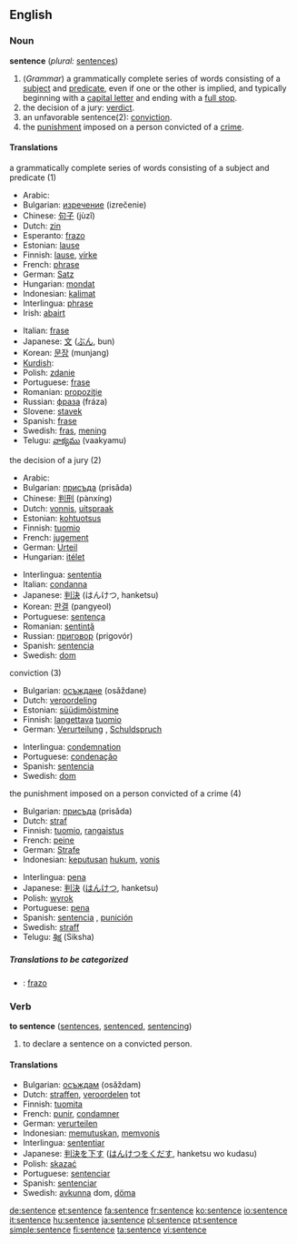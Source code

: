 ==English==

===Noun===
'''sentence'''  (''plural:'' [[sentences]])
#(''Grammar'') a grammatically complete series of words consisting of a [[subject]] and [[predicate]], even if one or the other is implied, and typically beginning with a [[capital letter]] and ending with a [[full stop]].
#the decision of a jury: [[verdict]].
#an unfavorable sentence(2): [[conviction]].
#the [[punishment]] imposed on a person convicted of a [[crime]].

====Translations====
;a grammatically complete series of words consisting of a subject and predicate (1)
{{top}}
*Arabic: {{ARchar|[[جملة]]}} {{IPAchar|(júmla)}} {{f}}
*Bulgarian: [[изречение]] (izrečenie) {{n}}
*Chinese: [[句子]] (jùzǐ)
*Dutch: [[zin]] {{m}}
*Esperanto: [[frazo]]
*Estonian: [[lause]]
*Finnish: [[lause]], [[virke]]
*French: [[phrase]] {{f}}
*German: [[Satz]] {{m}}
*Hungarian: [[mondat]]
*Indonesian: [[kalimat]]
*Interlingua: [[phrase]]
*Irish: [[abairt]] {{f}}
{{mid}}
*Italian: [[frase]] {{f}}
*Japanese: [[文]] ([[ぶん]], bun)
*Korean: [[문장]] (munjang)
*[[Kurdish]]: {{trad|ku|hevok}} {{f}}
*Polish: [[zdanie]] {{n}}
*Portuguese: [[frase]] {{f}}
*Romanian: [[propoziţie]] {{f}}
*Russian: [[фраза]] (fráza)
*Slovene: [[stavek]] {{m}}
*Spanish: [[frase]] {{f}}
*Swedish: [[fras]], [[mening]]
*Telugu: [[వాక్యము]] (vaakyamu)
{{bottom}}

;the decision of a jury (2)
{{top}}
*Arabic: {{ARchar|[[حكم]]}} {{IPAchar|(ħukm)}} {{m}}
*Bulgarian: [[присъда]] (prisǎda) {{f}}
*Chinese: [[判刑]] (pànxíng)
*Dutch: [[vonnis]], [[uitspraak]] {{f}}
*Estonian: [[kohtuotsus]]
*Finnish: [[tuomio]]
*French: [[jugement]] {{m}}
*German: [[Urteil]] {{n}}
*Hungarian: [[itélet]]
{{mid}}
*Interlingua: [[sententia]]
*Italian: [[condanna]] {{f}}
*Japanese: [[判決]] (はんけつ, hanketsu)
*Korean: [[판결]] (pangyeol)
*Portuguese: [[sentença]] {{f}}
*Romanian: [[sentinţă]] {{f}}
*Russian: [[приговор]] (prigovór) {{m}}
*Spanish: [[sentencia]] {{f}}
*Swedish: [[dom]]
{{bottom}}

;conviction (3)
{{top}}
*Bulgarian: [[осъждане]] (osǎždane) {{n}}
*Dutch: [[veroordeling]] {{f}}
*Estonian: [[süüdimõistmine]]
*Finnish: [[langettava]] [[tuomio]]
*German: [[Verurteilung]] {{f}}, [[Schuldspruch]] {{m}}
{{mid}}
*Interlingua: [[condemnation]]
*Portuguese: [[condenação]] {{f}}
*Spanish: [[sentencia]] {{f}}
*Swedish: [[dom]]
{{bottom}}

;the punishment imposed on a person convicted of a crime (4)
{{top}}
*Bulgarian: [[присъда]] (prisǎda) {{f}}
*Dutch: [[straf]] {{f}}
*Finnish: [[tuomio]], [[rangaistus]]
*French: [[peine]] {{f}}
*German: [[Strafe]] {{f}}
*Indonesian: [[putus|keputusan]] [[hukum]], [[vonis]]
{{mid}}
*Interlingua: [[pena]]
*Japanese: [[判決]] ([[はんけつ]], hanketsu)
*Polish: [[wyrok]] {{m}}
*Portuguese: [[pena]] {{f}}
*Spanish: [[sentencia]] {{f}}, [[punición]] {{f}}
*Swedish: [[straff]]
*Telugu: [[శిక్ష]] (Siksha)
{{bottom}}

=====Translations to be categorized=====
{{checktrans}}

*{{ttbc|Ido}}: [[frazo]]

===Verb===
'''to sentence''' ([[sentences]], [[sentenced]], [[sentencing]])
# to declare a sentence on a convicted person.

====Translations====
*Bulgarian: [[осъждам]] (osǎždam)
*Dutch: [[straffen]], [[veroordelen]] tot
*Finnish: [[tuomita]]
*French: [[punir]], [[condamner]]
*German: [[verurteilen]]
*Indonesian: [[putus|memutuskan]], [[vonis|memvonis]]
*Interlingua: [[sententiar]]
*Japanese: [[判決]]を[[下す]] ([[はんけつ]]を[[くだす]], hanketsu wo kudasu)
*Polish: [[skazać]]
*Portuguese: [[sentenciar]]
*Spanish: [[sentenciar]]
*Swedish: [[avkunna]] dom, [[döma]]

[[de:sentence]]
[[et:sentence]]
[[fa:sentence]]
[[fr:sentence]]
[[ko:sentence]]
[[io:sentence]]
[[it:sentence]]
[[hu:sentence]]
[[ja:sentence]]
[[pl:sentence]]
[[pt:sentence]]
[[simple:sentence]]
[[fi:sentence]]
[[ta:sentence]]
[[vi:sentence]]